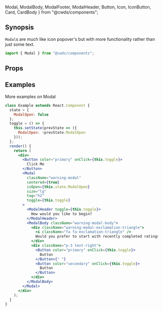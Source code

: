  Modal,
  ModalBody,
  ModalFooter,
  ModalHeader,
  Button,
  Icon,
  IconButton,
  Card,
  CardBody
} from "@cwds/components";


## Synopsis

`Modal`s are much like icon popover's but with more functionality rather than just some text.

<DemoCard>
  <ModalExample />
</DemoCard>

```jsx
import { Modal } from "@cwds/components";
```

## Props

<PropTable docgen={Docgen.Modal} />

## Examples

More examples on Modal

<ModalMoreExample />

```jsx
class Example extends React.Component {
  state = {
    ModalOpen: false
  };
  toggle = () => {
    this.setState(prevState => ({
      ModalOpen: !prevState.ModalOpen
    }));
  };
  render() {
    return (
      <div>
        <Button color="primary" onClick={this.toggle}>
          Click Me
        </Button>
        <Modal
          className="warning-modal"
          centered={true}
          isOpen={this.state.ModalOpen}
          size="lg"
          tag="h2"
          toggle={this.toggle}
        >
          <ModalHeader toggle={this.toggle}>
            How would you like to begin?
          </ModalHeader>
          <ModalBody className="warning-modal-body">
            <div className="warning-modal-exclamation-triangle">
              <i className="fa fa-exclamation-triangle" />
              Would you prefer to start with recently completed ratings?
            </div>
            <div className="p-3 text-right">
              <Button color="primary" onClick={this.toggle}>
                Button
              </Button>{" "}
              <Button color="secondary" onClick={this.toggle}>
                Button
              </Button>
            </div>
          </ModalBody>
        </Modal>
      </div>
    );
  }
}
```
